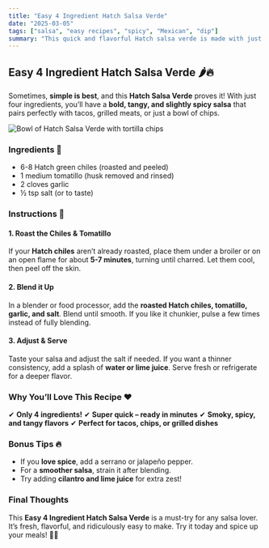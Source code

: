 ```yaml
---
title: "Easy 4 Ingredient Hatch Salsa Verde"
date: "2025-03-05"
tags: ["salsa", "easy recipes", "spicy", "Mexican", "dip"]
summary: "This quick and flavorful Hatch salsa verde is made with just four ingredients, delivering a deliciously spicy and tangy kick."
---
```



## Easy 4 Ingredient Hatch Salsa Verde 🌶️🔥

Sometimes, **simple is best**, and this **Hatch Salsa Verde** proves it! With just four ingredients, you’ll have a **bold, tangy, and slightly spicy salsa** that pairs perfectly with tacos, grilled meats, or just a bowl of chips.

<Image src="/images/hatch-salsa-verde.jpg" alt="Bowl of Hatch Salsa Verde with tortilla chips" width={800} height={600} />

### Ingredients 🛒
- 6-8 Hatch green chiles (roasted and peeled)
- 1 medium tomatillo (husk removed and rinsed)
- 2 cloves garlic
- ½ tsp salt (or to taste)

### Instructions 🥄

#### 1. Roast the Chiles & Tomatillo
If your **Hatch chiles** aren’t already roasted, place them under a broiler or on an open flame for about **5-7 minutes**, turning until charred. Let them cool, then peel off the skin.

#### 2. Blend it Up
In a blender or food processor, add the **roasted Hatch chiles, tomatillo, garlic, and salt**. Blend until smooth. If you like it chunkier, pulse a few times instead of fully blending.

#### 3. Adjust & Serve
Taste your salsa and adjust the salt if needed. If you want a thinner consistency, add a splash of **water or lime juice**. Serve fresh or refrigerate for a deeper flavor.

### Why You’ll Love This Recipe ❤️
✔ **Only 4 ingredients!**
✔ **Super quick – ready in minutes**
✔ **Smoky, spicy, and tangy flavors**
✔ **Perfect for tacos, chips, or grilled dishes**

### Bonus Tips 🔥
- If you **love spice**, add a serrano or jalapeño pepper.
- For a **smoother salsa**, strain it after blending.
- Try adding **cilantro and lime juice** for extra zest!

### Final Thoughts
This **Easy 4 Ingredient Hatch Salsa Verde** is a must-try for any salsa lover. It’s fresh, flavorful, and ridiculously easy to make. Try it today and spice up your meals! 🌮🔥
